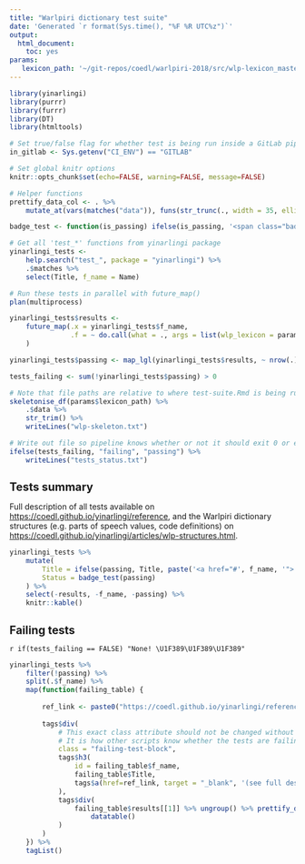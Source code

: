 ```yaml
---
title: "Warlpiri dictionary test suite"
date: 'Generated `r format(Sys.time(), "%F %R UTC%z")`'
output: 
  html_document: 
    toc: yes
params:
   lexicon_path: '~/git-repos/coedl/warlpiri-2018/src/wlp-lexicon_master.txt'
---
```


```r
library(yinarlingi)
library(purrr)
library(furrr)
library(DT)
library(htmltools)

# Set true/false flag for whether test is being run inside a GitLab pipeline
in_gitlab <- Sys.getenv("CI_ENV") == "GITLAB"

# Set global knitr options
knitr::opts_chunk$set(echo=FALSE, warning=FALSE, message=FALSE)

# Helper functions
prettify_data_col <- . %>%
    mutate_at(vars(matches("data")), funs(str_trunc(., width = 35, ellipsis = "\t...")))

badge_test <- function(is_passing) ifelse(is_passing, '<span class="badge value build-passing">passing</span>', '<span class="badge value build-failing">failing</span>')
```

```r
# Get all 'test_*' functions from yinarlingi package
yinarlingi_tests <- 
    help.search("test_", package = "yinarlingi") %>%
    .$matches %>%
    select(Title, f_name = Name)

# Run these tests in parallel with future_map()
plan(multiprocess)

yinarlingi_tests$results <-
    future_map(.x = yinarlingi_tests$f_name,
               .f = ~ do.call(what = ., args = list(wlp_lexicon = params$lexicon_path))
    )

yinarlingi_tests$passing <- map_lgl(yinarlingi_tests$results, ~ nrow(.) == 0)

tests_failing <- sum(!yinarlingi_tests$passing) > 0
```

```r
# Note that file paths are relative to where test-suite.Rmd is being run!
skeletonise_df(params$lexicon_path) %>%
    .$data %>%
    str_trim() %>% 
    writeLines("wlp-skeleton.txt")

# Write out file so pipeline knows whether or not it should exit 0 or exit 1
ifelse(tests_failing, "failing", "passing") %>% 
    writeLines("tests_status.txt")
```

# Tests summary

Full description of all tests available on [https://coedl.github.io/yinarlingi/reference](https://coedl.github.io/yinarlingi/reference), and the Warlpiri dictionary structures (e.g. parts of speech values, code definitions) on [https://coedl.github.io/yinarlingi/articles/wlp-structures.html](https://coedl.github.io/yinarlingi/articles/wlp-structures.html).

```r
yinarlingi_tests %>%
    mutate(
        Title = ifelse(passing, Title, paste('<a href="#', f_name, '">', Title, '</a>', sep = '')),
        Status = badge_test(passing)
    ) %>% 
    select(-results, -f_name, -passing) %>% 
    knitr::kable()
```

# Failing tests

`r if(tests_failing == FALSE) "None! \U1F389\U1F389\U1F389"`

```r
yinarlingi_tests %>%
    filter(!passing) %>%
    split(.$f_name) %>%
    map(function(failing_table) {
        
        ref_link <- paste0("https://coedl.github.io/yinarlingi/reference/", failing_table$f_name, ".html", collapse = "")
        
        tags$div(
            # This exact class attribute should not be changed without planning
            # It is how other scripts know whether the tests are failing (by grepping for 'class="failing-test-block"')
            class = "failing-test-block",
            tags$h3(
                id = failing_table$f_name,
                failing_table$Title,
                tags$a(href=ref_link, target = "_blank", '(see full description)')
            ),
            tags$div(
                failing_table$results[[1]] %>% ungroup() %>% prettify_data_col() %>%
                    datatable()
            )
        )
    }) %>%
    tagList()
```

<style type="text/css">
h1 { font-size: 1.4em }
h2 { font-size: 1.3em }
h3 { font-size: 1.2em }

.failing-test-block { margin-bottom:50px; }
div.datatables { width:100% !important; height:auto !important; }

.badge.tag { background-color: #4c4c4c; padding: 2px 4px 3px 7px; border-radius: 4px 0 0 4px; }

.badge.value { padding: 2px 7px 3px 4px; border-radius: 0 4px 4px 0; }

.badge.build-passing { background-color: #4b2; }

.badge.build-failing { background-color: #c54; }
</style>
